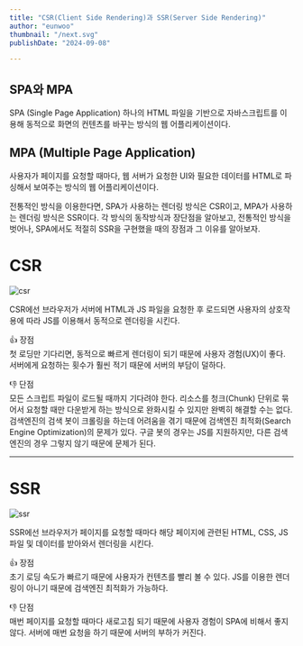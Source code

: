 ```yaml
---
title: "CSR(Client Side Rendering)과 SSR(Server Side Rendering)"
author: "eunwoo"
thumbnail: "/next.svg"
publishDate: "2024-09-08"

---
```



## SPA와 MPA
SPA (Single Page Application)
하나의 HTML 파일을 기반으로 자바스크립트를 이용해 동적으로 화면의 컨텐츠를 바꾸는 방식의 웹 어플리케이션이다.

## MPA (Multiple Page Application)
사용자가 페이지를 요청할 때마다, 웹 서버가 요청한 UI와 필요한 데이터를 HTML로 파싱해서 보여주는 방식의 웹 어플리케이션이다.

전통적인 방식을 이용한다면, SPA가 사용하는 렌더링 방식은 CSR이고, MPA가 사용하는 렌더링 방식은 SSR이다. 각 방식의 동작방식과 장단점을 알아보고, 전통적인 방식을 벗어나, SPA에서도 적절히 SSR을 구현했을 때의 장점과 그 이유를 알아보자.

# CSR

![csr](https://miro.medium.com/v2/resize:fit:1134/format:webp/1*1lEXKckn-M0tLpwWhPsODw.png)


CSR에선 브라우저가 서버에 HTML과 JS 파일을 요청한 후 로드되면 사용자의 상호작용에 따라 JS를 이용해서 동적으로 렌더링을 시킨다.


👍 장점 <br/>
첫 로딩만 기다리면, 동적으로 빠르게 렌더링이 되기 때문에 사용자 경험(UX)이 좋다.
서버에게 요청하는 횟수가 훨씬 적기 때문에 서버의 부담이 덜하다.

👎 단점 <br/>
모든 스크립트 파일이 로드될 때까지 기다려야 한다.
리소스를 청크(Chunk) 단위로 묶어서 요청할 때만 다운받게 하는 방식으로 완화시킬 수 있지만 완벽히 해결할 수는 없다.
검색엔진의 검색 봇이 크롤링을 하는데 어려움을 겪기 때문에 검색엔진 최적화(Search Engine Optimization)의 문제가 있다.
구글 봇의 경우는 JS를 지원하지만, 다른 검색엔진의 경우 그렇지 않기 때문에 문제가 된다.

***
# SSR

![ssr](https://miro.medium.com/v2/resize:fit:890/format:webp/1*bylhKcVB6678Q6wXhm_p0w.png)


SSR에선 브라우저가 페이지를 요청할 때마다 해당 페이지에 관련된 HTML, CSS, JS 파일 및 데이터를 받아와서 렌더링을 시킨다.

👍 장점 <br/>
초기 로딩 속도가 빠르기 때문에 사용자가 컨텐츠를 빨리 볼 수 있다.
JS를 이용한 렌더링이 아니기 때문에 검색엔진 최적화가 가능하다.

👎 단점 <br/>
매번 페이지를 요청할 때마다 새로고침 되기 때문에 사용자 경험이 SPA에 비해서 좋지 않다.
서버에 매번 요청을 하기 때문에 서버의 부하가 커진다.


